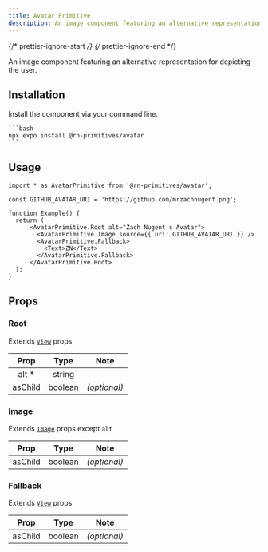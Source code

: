 ```yaml
---
title: Avatar Primitive
description: An image component featuring an alternative representation for depicting the user.
---
```


{/* prettier-ignore-start */}
{/* prettier-ignore-end */}



An image component featuring an alternative representation for depicting the user.

## Installation

  Install the component via your command line.

    ```bash
    npx expo install @rn-primitives/avatar
    ```

## Usage

```tsx
import * as AvatarPrimitive from '@rn-primitives/avatar';

const GITHUB_AVATAR_URI = 'https://github.com/mrzachnugent.png';

function Example() {
  return (
      <AvatarPrimitive.Root alt="Zach Nugent's Avatar">
        <AvatarPrimitive.Image source={{ uri: GITHUB_AVATAR_URI }} />
        <AvatarPrimitive.Fallback>
          <Text>ZN</Text>
        </AvatarPrimitive.Fallback>
      </AvatarPrimitive.Root>
  );
}
```

## Props

### Root

Extends [`View`](https://reactnative.dev/docs/view#props) props

|  Prop   |  Type   |     Note     |
| :-----: | :-----: | :----------: |
| alt \*  | string  |              |
| asChild | boolean | _(optional)_ |

### Image

Extends [`Image`](https://reactnative.dev/docs/image) props except `alt`

|   Prop   |  Type   |     Note     |
| :------: | :-----: | :----------: |
| asChild  | boolean | _(optional)_ |

### Fallback

Extends [`View`](https://reactnative.dev/docs/view#props) props

|  Prop   |  Type   |     Note     |
| :-----: | :-----: | :----------: |
| asChild | boolean | _(optional)_ |

